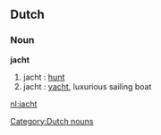 ==Dutch==
===Noun===
'''jacht'''

# jacht {{m}}: [[hunt]]
# jacht {{n}}: [[yacht]], luxurious sailing boat

[[Category:Dutch nouns]]

[[nl:jacht]]